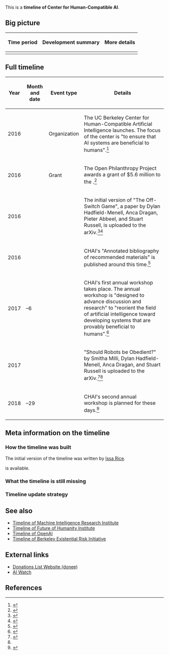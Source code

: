 This is a '''timeline of Center for Human-Compatible AI'''.

==Big picture==

{| class="wikitable"
! Time period !! Development summary !! More details
|-
|}

==Full timeline==

{| class="sortable wikitable"
! Year !! Month and date !! Event type !! Details
|-
| 2016 || {{dts|August}} || Organization || The UC Berkeley Center for Human-Compatible Artificial Intelligence launches. The focus of the center is "to ensure that AI systems are beneficial to humans".<ref>{{cite web |url=http://news.berkeley.edu/2016/08/29/center-for-human-compatible-artificial-intelligence/ |title=UC Berkeley launches Center for Human-Compatible Artificial Intelligence |date=August 29, 2016 |publisher=Berkeley News |accessdate=July 26, 2017}}</ref>
|-
| 2016 || {{dts|August}} || Grant || The Open Philanthropy Project awards a grant of $5.6 million to the {{w|Center for Human-Compatible AI}}.<ref name="donations-portal-open-phil-ai-risk">{{cite web |url=https://donations.vipulnaik.com/donor.php?donor=Open+Philanthropy+Project&cause_area_filter=AI+risk |title=Open Philanthropy Project donations made (filtered to cause areas matching AI risk) |accessdate=July 27, 2017}}</ref>
|-
| 2016 || {{dts|November 24}} || || The initial version of "The Off-Switch Game", a paper by Dylan Hadfield-Menell, Anca Dragan, Pieter Abbeel, and Stuart Russell, is uploaded to the arXiv.<ref>{{cite web |url=https://arxiv.org/abs/1611.08219 |title=[1611.08219] The Off-Switch Game |accessdate=February 9, 2018}}</ref><ref name="2018_ai_safety_lit_review">{{cite web |url=http://effective-altruism.com/ea/1iu/2018_ai_safety_literature_review_and_charity/ |title=2018 AI Safety Literature Review and Charity Comparison - Effective Altruism Forum |accessdate=February 9, 2018}}</ref>
|-
| 2016 || {{dts|December}} || || CHAI's "Annotated bibliography of recommended materials" is published around this time.<ref>{{cite web |url=http://humancompatible.ai/bibliography |title=Center for Human-Compatible AI |accessdate=February 9, 2018}}</ref>
|-
| 2017 || {{dts|May 5}}–6 || || CHAI's first annual workshop takes place. The annual workshop is "designed to advance discussion and research" to "reorient the field of artificial intelligence toward developing systems that are provably beneficial to humans".<ref>{{cite web |url=http://humancompatible.ai/workshop-2017/ |title=Center for Human-Compatible AI |accessdate=February 9, 2018 |archiveurl=https://archive.is/pXQ4q |archivedate=February 9, 2018 |dead-url=no}}</ref>
|-
| 2017 || {{dts|May 28}} || || "Should Robots be Obedient?" by Smitha Milli, Dylan Hadfield-Menell, Anca Dragan, and Stuart Russell is uploaded to the arXiv.<ref>{{cite web |url=https://arxiv.org/abs/1705.09990 |title=[1705.09990] Should Robots be Obedient? |accessdate=February 9, 2018}}</ref><ref name="2018_ai_safety_lit_review" />
|-
| 2018 || {{dts|April 28}}–29 || || CHAI's second annual workshop is planned for these days.<ref>{{cite web |url=http://humancompatible.ai/workshop-2018 |title=Center for Human-Compatible AI |accessdate=February 9, 2018 |archiveurl=https://archive.is/XcxCZ |archivedate=February 9, 2018 |dead-url=no}}</ref>
|}

==Meta information on the timeline==

===How the timeline was built===

The initial version of the timeline was written by [[User:Issa|Issa Rice]].

{{funding info}} is available.

===What the timeline is still missing===

===Timeline update strategy===

==See also==

* [[Timeline of Machine Intelligence Research Institute]]
* [[Timeline of Future of Humanity Institute]]
* [[Timeline of OpenAI]]
* [[Timeline of Berkeley Existential Risk Initiative]]

==External links==

* [https://donations.vipulnaik.com/donee.php?donee=Center+for+Human-Compatible+AI Donations List Website (donee)]
* [https://aiwatch.issarice.com/?organization=Center+for+Human-Compatible+AI AI Watch]

==References==

{{Reflist|30em}}
